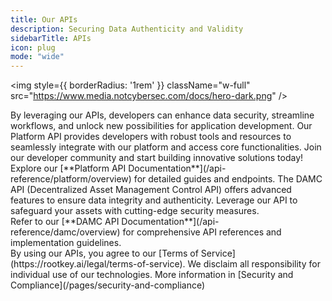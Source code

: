 ```yaml
---
title: Our APIs
description: Securing Data Authenticity and Validity
sidebarTitle: APIs
icon: plug
mode: "wide"
---
```


<img style={{ borderRadius: '1rem' }} className="w-full" src="https://www.media.notcybersec.com/docs/hero-dark.png" />

<Info>
  By leveraging our APIs, developers can enhance data security, streamline workflows, and unlock new possibilities for application development.
</Info>

<CardGroup cols={2}>
  <Card title="Platform API" icon="layer-group">
    Our Platform API provides developers with robust tools and resources to seamlessly integrate with our platform and access core functionalities. Join our developer community and start building innovative solutions today!
    <br/>
    Explore our [**Platform API Documentation**](/api-reference/platform/overview) for detailed guides and endpoints.
  </Card>

  <Card title="DAMC API" icon="wind-turbine">
    The DAMC API (Decentralized Asset Management Control API) offers advanced features to ensure data integrity and authenticity. Leverage our API to safeguard your assets with cutting-edge security measures.
    <br/>
    Refer to our [**DAMC API Documentation**](/api-reference/damc/overview) for comprehensive API references and implementation guidelines.
  </Card>
</CardGroup>

<br/>

<Warning>
  By using our APIs, you agree to our [Terms of Service](https://rootkey.ai/legal/terms-of-service). We disclaim all responsibility for individual use of our technologies. More information in [Security and Compliance](/pages/security-and-compliance)
</Warning>
